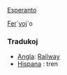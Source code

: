 [[Esperanto]]

[[Fero|Fer]]´[[vojo|voj]]´o

=== Tradukoj ===

* [[Angla]]: [[Railway]]
* [[Hispana]] : tren